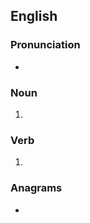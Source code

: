 {{also|Hoots}}
==English==

===Pronunciation===
* {{IPA|/huːts/|lang=en}}

===Noun===
{{head|en|noun plural form}}

# {{plural of|hoot|lang=en}}

===Verb===
{{head|en|verb form}}

# {{en-third-person singular of|hoot}}

===Anagrams===
* {{anagrams|en|Htoos|Sotho|shoot|sooth|toosh}}